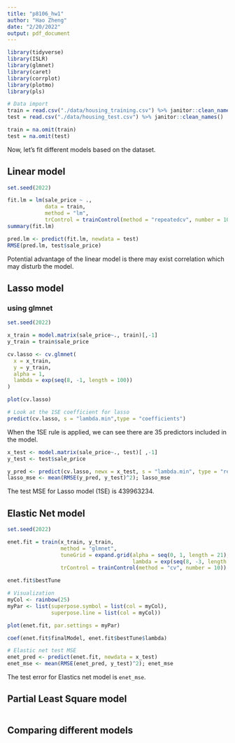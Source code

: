 ```yaml
---
title: "p8106_hw1"
author: "Hao Zheng"
date: "2/20/2022"
output: pdf_document
---
```


```r
library(tidyverse)
library(ISLR)
library(glmnet)
library(caret)
library(corrplot)
library(plotmo)
library(pls)
```

```r
# Data import
train = read.csv("./data/housing_training.csv") %>% janitor::clean_names()
test = read.csv("./data/housing_test.csv") %>% janitor::clean_names()

train = na.omit(train)
test = na.omit(test)
```


Now, let's fit different models based on the dataset.

## Linear model
```r
set.seed(2022)

fit.lm = lm(sale_price ~ .,
            data = train,
            method = "lm",
            trControl = trainControl(method = "repeatedcv", number = 10))
summary(fit.lm)

pred.lm <- predict(fit.lm, newdata = test)
RMSE(pred.lm, test$sale_price)
```

Potential advantage of the linear model is there may exist correlation which may disturb the model.


## Lasso model
### using glmnet
```r
set.seed(2022)

x_train = model.matrix(sale_price~., train)[,-1]
y_train = train$sale_price

cv.lasso <- cv.glmnet(
  x = x_train,
  y = y_train,
  alpha = 1,
  lambda = exp(seq(8, -1, length = 100))
)

plot(cv.lasso)

# Look at the 1SE coefficient for lasso
predict(cv.lasso, s = "lambda.min",type = "coefficients")
```

When the 1SE rule is applied, we can see there are 35 predictors included in the model.

```r
x_test <- model.matrix(sale_price~., test)[ ,-1]
y_test <- test$sale_price

y_pred <- predict(cv.lasso, newx = x_test, s = "lambda.min", type = "response")
lasso_mse <- mean(RMSE(y_pred, y_test)^2); lasso_mse
```

The test MSE for Lasso model (1SE) is 439963234.


## Elastic Net model
```r
set.seed(2022)

enet.fit = train(x_train, y_train,
                 method = "glmnet",
                 tuneGrid = expand.grid(alpha = seq(0, 1, length = 21),
                                        lambda = exp(seq(8, -3, length = 50))),
                 trControl = trainControl(method = "cv", number = 10))

enet.fit$bestTune

# Visualization
myCol <- rainbow(25)
myPar <- list(superpose.symbol = list(col = myCol),
              superpose.line = list(col = myCol))

plot(enet.fit, par.settings = myPar)

coef(enet.fit$finalModel, enet.fit$bestTune$lambda)
```

```r
# Elastic net test MSE
enet_pred <- predict(enet.fit, newdata = x_test)
enet_mse <- mean(RMSE(enet_pred, y_test)^2); enet_mse
```

The test error for Elastics net model is `enet_mse`.

## Partial Least Square model
```r

```


## Comparing different models
```r

```

